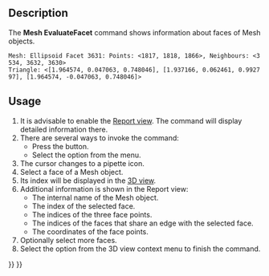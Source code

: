 <languages/>
<translate>

<!--T:6-->
{{Docnav
|[[Mesh_Evaluation|Evaluation]]
|[[Mesh_CurvatureInfo|CurvatureInfo]]
|[[Mesh_Workbench|Mesh]]
|IconL=Mesh_Evaluation.svg
|IconR=Mesh_CurvatureInfo.svg
|IconC=Workbench_Mesh.svg
}}

<!--T:1-->
{{GuiCommand
|Name=Mesh EvaluateFacet
|MenuLocation=Meshes → Analyze → Face info
|Workbenches=[[Mesh_Workbench|Mesh]]
}}

==Description== <!--T:10-->

<!--T:2-->
The '''Mesh EvaluateFacet''' command shows information about faces of Mesh objects.

</translate>
 Mesh: Ellipsoid Facet 3631: Points: <1817, 1818, 1866>, Neighbours: <3534, 3632, 3630>
 Triangle: <[1.964574, 0.047063, 0.748046], [1.937166, 0.062461, 0.992797], [1.964574, -0.047063, 0.748046]>
<translate>
<!--T:12-->
{{Caption|Example of the information displayed in the Report view}}

==Usage== <!--T:11-->

<!--T:3-->
# It is advisable to enable the [[Report_view|Report view]]. The command will display detailed information there.
# There are several ways to invoke the command:
#* Press the {{Button|[[Image:Mesh_EvaluateFacet.svg|16px]] [[Mesh_EvaluateFacet|Face info]]}} button.
#* Select the {{MenuCommand|Meshes → Analyze → [[Image:Mesh_EvaluateFacet.svg|16px]] Face info}} option from the menu.
# The cursor changes to a pipette icon.
# Select a face of a Mesh object.
# Its index will be displayed in the [[3D_view|3D view]].
# Additional information is shown in the Report view:
#* The internal name of the Mesh object.
#* The index of the selected face.
#* The indices of the three face points.
#* The indices of the faces that share an edge with the selected face.
#* The coordinates of the face points.
# Optionally select more faces.
# Select the {{MenuCommand|Leave info mode}} option from the 3D view context menu to finish the command.


<!--T:7-->
{{Docnav
|[[Mesh_Evaluation|Evaluation]]
|[[Mesh_CurvatureInfo|CurvatureInfo]]
|[[Mesh_Workbench|Mesh]]
|IconL=Mesh_Evaluation.svg
|IconR=Mesh_CurvatureInfo.svg
|IconC=Workbench_Mesh.svg
}}

</translate>
{{Mesh Tools navi{{#translation:}}}}
{{Userdocnavi{{#translation:}}}}
{{clear}}